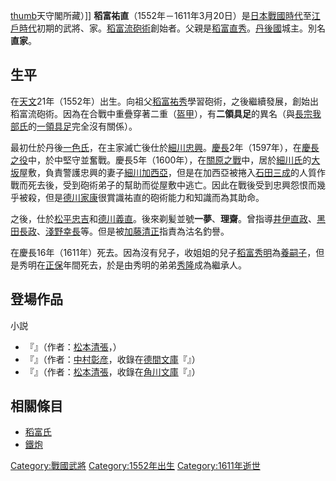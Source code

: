 {{Unreferenced|time=2021-08-12T00:44:57+00:00}}
{{日本武士
|名稱= 稻富 祐直
|圖片名稱= 
|圖片大小= 
|圖片說明= 
|時代= [[日本戰國時代|日本戰國時代]]—[[江戶時代|江戶時代]]前期
|出生日期= [[天文_(後奈良天皇)|天文]]21年（1552年）
|出生地點= 
|逝世日期= [[慶長|慶長]]16年2月6日（1611年3月20日）
|逝世地點= 
|假名= 
|羅馬字= 
|幼名= 
|改名= 
|别名= 直家<BR>二領具足（異名）
|諡号= 
|神号= 
|戒名= 一夢／理齋
|洗禮名= 
|墓所= 
|朝廷官位= [[伊賀守|伊賀守]]
|幕府職位= 
|主君= 丹後[[一色氏|一色氏]]→[[細川忠興|細川忠興]]→[[松平忠吉|松平忠吉]]→[[德川義直|德川義直]]
|藩= 
|氏族= [[稻富氏|稻富氏]]
|父母= 父：[[稻富直秀|稻富直秀]]
|養父= 
|養母= 
|兄弟= 弟：[[稻富直重|直重]]
|姐妹= 姐：[[稻富秀明|稻富秀明]]母
|正室= 
|側室= 
|嗣子= 
|嗣女= 
|養子= 
|養女= 
}}
{{japanese|japanese=稲富 祐直|kana=いなどめ すけなお|romaji=Inadome Sukenao|舊寫=稻富 祐直}}
[[file:Hiyawajyu01.jpg|thumb]]天守閣所藏）]]
'''稻富祐直'''（1552年－1611年3月20日）是[[日本戰國時代|日本戰國時代]]至[[江戶時代|江戶時代]]初期的武將、{{tsl|ja|砲術}}家。[[稻富流砲術|稻富流砲術]]創始者。父親是[[稻富直秀|稻富直秀]]。[[丹後國|丹後國]]{{tsl|ja|弓木城}}城主。別名'''直家'''。

== 生平 ==
在[[天文_(後奈良天皇)|天文]]21年（1552年）出生。向祖父[[稻富祐秀|稻富祐秀]]學習砲術，之後繼續發展，創始出稻富流砲術。因為在合戰中重疊穿著二重{{tsl|ja|具足}}（[[盔甲|盔甲]]），有'''二領具足'''的異名（與[[長宗我部氏|長宗我部氏]]的[[一領具足|一領具足]]完全沒有關係）。

最初仕於丹後[[一色氏|一色氏]]，在主家滅亡後仕於[[細川忠興|細川忠興]]。[[慶長|慶長]]2年（1597年），在[[慶長之役|慶長之役]]中，於{{tsl|ja|蔚山倭城}}中堅守並奮戰。慶長5年（1600年），在[[關原之戰|關原之戰]]中，居於[[細川氏|細川氏]]的[[大阪市|大坂]]屋敷，負責警護忠興的妻子[[明智玉|細川加西亞]]，但是在加西亞被捲入[[石田三成|石田三成]]的人質作戰而死去後，受到砲術弟子的幫助而從屋敷中逃亡。因此在戰後受到忠興怨恨而幾乎被殺，但是[[德川家康|德川家康]]很賞識祐直的砲術能力和知識而為其助命。

之後，仕於[[松平忠吉|松平忠吉]]和[[德川義直|德川義直]]。後來剃髪並號'''一夢'''、'''理齋'''。曾指導[[井伊直政|井伊直政]]、[[黑田長政|黑田長政]]、[[淺野幸長|淺野幸長]]等。但是被[[加藤清正|加藤清正]]指責為沽名釣譽。

在慶長16年（1611年）死去。因為沒有兒子，收姐姐的兒子[[稻富秀明|稻富秀明]]為[[養嗣子|養嗣子]]，但是秀明在[[正保|正保]]年間死去，於是由秀明的弟弟[[稻富秀隆|秀隆]]成為繼承人。

== 登場作品 ==
;小説
*『{{lang|ja|火の縄}}』（作者：[[松本清張|松本清張]]，{{tsl|ja|講談社文庫}}）
*『{{lang|ja|ガラシャを棄てて}}』（作者：[[中村彰彦|中村彰彦]]，收錄在[[德間文庫|德間文庫]]『{{lang|ja|敵は微塵弾正}}』）
*『{{lang|ja|逃亡者}}』（作者：[[松本清張|松本清張]]，收錄在[[角川文庫|角川文庫]]『{{lang|ja|軍師の境遇}}』）

== 相關條目 ==
*[[稻富氏|稻富氏]]
*[[鐵炮|鐵炮]]

[[Category:戰國武將|Category:戰國武將]]
[[Category:1552年出生|Category:1552年出生]]
[[Category:1611年逝世|Category:1611年逝世]]